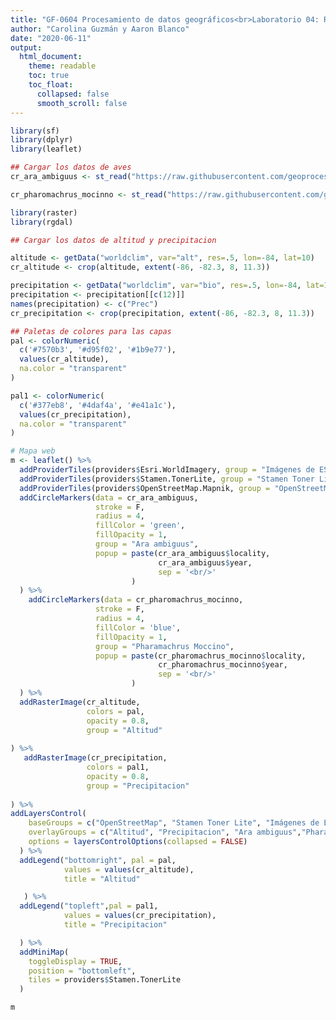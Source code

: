 ```yaml
---
title: "GF-0604 Procesamiento de datos geográficos<br>Laboratorio 04: R - Datos raster 1"
author: "Carolina Guzmán y Aaron Blanco"
date: "2020-06-11"
output:
  html_document:
    theme: readable    
    toc: true
    toc_float:
      collapsed: false
      smooth_scroll: false  
---
```


```r
library(sf)
library(dplyr)
library(leaflet)
```

```r
## Cargar los datos de aves 
cr_ara_ambiguus <- st_read("https://raw.githubusercontent.com/geoprocesamiento-2020i/datos/master/biodiversidad/registros-presencia/cr/cr-ara-ambiguus.geojson")

cr_pharomachrus_mocinno <- st_read("https://raw.githubusercontent.com/geoprocesamiento-2020i/datos/master/biodiversidad/registros-presencia/cr/cr_pharomachrus_mocinno.geojson")

```

```r
library(raster)
library(rgdal)
```



```r
## Cargar los datos de altitud y precipitacion

altitude <- getData("worldclim", var="alt", res=.5, lon=-84, lat=10)
cr_altitude <- crop(altitude, extent(-86, -82.3, 8, 11.3))  

precipitation <- getData("worldclim", var="bio", res=.5, lon=-84, lat=10)
precipitation <- precipitation[[c(12)]]
names(precipitation) <- c("Prec")
cr_precipitation <- crop(precipitation, extent(-86, -82.3, 8, 11.3))
```

```r
## Paletas de colores para las capas
pal <- colorNumeric(
  c('#7570b3', '#d95f02', '#1b9e77'), 
  values(cr_altitude), 
  na.color = "transparent"
)

pal1 <- colorNumeric(
  c('#377eb8', '#4daf4a', '#e41a1c'), 
  values(cr_precipitation), 
  na.color = "transparent"
)

# Mapa web
m <- leaflet() %>% 
  addProviderTiles(providers$Esri.WorldImagery, group = "Imágenes de ESRI") %>% 
  addProviderTiles(providers$Stamen.TonerLite, group = "Stamen Toner Lite") %>%
  addProviderTiles(providers$OpenStreetMap.Mapnik, group = "OpenStreetMap") %>%
  addCircleMarkers(data = cr_ara_ambiguus,
                   stroke = F,
                   radius = 4,
                   fillColor = 'green',
                   fillOpacity = 1,
                   group = "Ara ambiguus",
                   popup = paste(cr_ara_ambiguus$locality, 
                                 cr_ara_ambiguus$year, 
                                 sep = '<br/>'
                           )
  ) %>%
    addCircleMarkers(data = cr_pharomachrus_mocinno,
                   stroke = F,
                   radius = 4,
                   fillColor = 'blue',
                   fillOpacity = 1,
                   group = "Pharamachrus Moccino",
                   popup = paste(cr_pharomachrus_mocinno$locality, 
                                 cr_pharomachrus_mocinno$year, 
                                 sep = '<br/>'
                           )
  ) %>%
  addRasterImage(cr_altitude,
                 colors = pal, 
                 opacity = 0.8, 
                 group = "Altitud"
                 
) %>% 
   addRasterImage(cr_precipitation,
                 colors = pal1, 
                 opacity = 0.8, 
                 group = "Precipitacion"
                 
) %>%
addLayersControl(
    baseGroups = c("OpenStreetMap", "Stamen Toner Lite", "Imágenes de ESRI"),
    overlayGroups = c("Altitud", "Precipitacion", "Ara ambiguus","Pharamachrus Moccino"),
    options = layersControlOptions(collapsed = FALSE)    
  ) %>%
  addLegend("bottomright", pal = pal,
            values = values(cr_altitude), 
            title = "Altitud" 

   ) %>%
  addLegend("topleft",pal = pal1, 
            values = values(cr_precipitation), 
            title = "Precipitacion"

  ) %>%
  addMiniMap(
    toggleDisplay = TRUE,
    position = "bottomleft",
    tiles = providers$Stamen.TonerLite
  )

m

```


